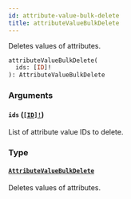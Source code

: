 ```yaml
---
id: attribute-value-bulk-delete
title: attributeValueBulkDelete
---
```


Deletes values of attributes.

```graphql
attributeValueBulkDelete(
  ids: [ID]!
): AttributeValueBulkDelete

```

### Arguments

#### `ids` ([`[ID]!`](/developer/api-reference/scalars/id))

List of attribute value IDs to delete.

### Type

#### [`AttributeValueBulkDelete`](/developer/api-reference/objects/attribute-value-bulk-delete)

Deletes values of attributes.
